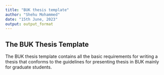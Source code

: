 ```yaml
---
title: "BUK thesis template"
author: "Shehu Mohammed"
date: "15th June, 2023"
output: output_format
---
```



## The BUK Thesis Template

The BUK thesis template contains all the basic requirements for writing a thesis that conforms to the guidelines for presenting thesis in BUK mainly for graduate students.